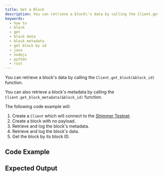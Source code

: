 ```yaml
---
title: Get a Block
description: You can retrieve a block\'s data by calling the Client.get_block(&block_id) function.
keywords:
  - how to
  - block
  - get
  - block data
  - block metadata
  - get block by id
  - java
  - nodejs
  - python
  - rust
---
```



You can retrieve a block's data by calling the `Client.get_block(&block_id)` function.

You can also retrieve a block's metadata by calling the `Client.get_block_metadata(&block_id)` function.

The following code example will:

1. Create a `Client` which will connect to the [Shimmer Testnet](https://api.testnet.shimmer.network).
2. Create a block with no payload.
3. Retrieve and log the block's metadata.
4. Retrieve and log the block's data.
5. Get the block by its block ID.

<IotaJs exampleURL='https://wiki.iota.org/iota.js/how_tos/data' />

## Code Example

<Tabs groupId="language">
  <TabItem value='rust' label='Rust'>
    <RustCode />
  </TabItem>
  <TabItem value='nodejs' label='Nodejs'>
    <NodejsCode />
  </TabItem>
  <TabItem value='python' label='Python'>
    <PythonCode />
  </TabItem>
  <TabItem value='java' label='Java'>
    <JavaCode />
  </TabItem>
</Tabs>

## Expected Output

<Tabs groupId="language">
  <TabItem value='rust' label='Rust'>
    <RustOutput />
  </TabItem>
  <TabItem value='nodejs' label='Nodejs'>
    <NodejsOutput />
  </TabItem>
  <TabItem value='python' label='Python'>
    <PythonOutput />
  </TabItem>
  <TabItem value='java' label='Java'>
    <JavaOutput />
  </TabItem>
</Tabs>
